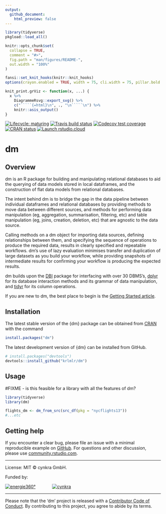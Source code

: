 ```yaml
---
output:
  github_document:
    html_preview: false
---
```


```r
library(tidyverse)
pkgload::load_all()

knitr::opts_chunk$set(
  collapse = TRUE,
  comment = "#>",
  fig.path = "man/figures/README-",
  out.width = "100%"
)

fansi::set_knit_hooks(knitr::knit_hooks)
options(crayon.enabled = TRUE, width = 75, cli.width = 75, pillar.bold = TRUE)

knit_print.grViz <- function(x, ...) {
  x %>%
    DiagrammeRsvg::export_svg() %>%
    c("`````{=html}\n", ., "\n`````\n") %>%
    knitr::asis_output()
}
```

<!-- badges: start -->
[![Lifecycle: maturing](https://img.shields.io/badge/lifecycle-maturing-blue.svg)](https://www.tidyverse.org/lifecycle/#maturing)
[![Travis build status](https://travis-ci.org/krlmlr/dm.svg?branch=master)](https://travis-ci.org/krlmlr/dm)
[![Codecov test coverage](https://codecov.io/gh/krlmlr/dm/branch/master/graph/badge.svg)](https://codecov.io/gh/krlmlr/dm?branch=master)
[![CRAN status](https://www.r-pkg.org/badges/version/dm)](https://CRAN.R-project.org/package=dm)
[![Launch rstudio.cloud](https://img.shields.io/badge/rstudio-cloud-blue.svg)](https://rstudio.cloud/project/523482)
<!-- badges: end -->

# dm

## Overview

dm is an R package for building and manipulating relational databases to aid the querying of data models stored in local dataframes, and the construction of flat data models from relational databases.

The intent behind dm is to bridge the gap in the data pipeline between individual dataframes and relational databases by providing methods to move data between different sources, and methods for performing data manipulation (eg, aggregation, summarisation, filtering, etc) and table manipulation (eg, joins, creation, deletion, etc) that are agnostic to the data source.

Calling methods on a dm object for importing data sources, defining relationships between them, and specifying the sequence of operations to produce the required data, results in clearly specified and repeatable workflows. 
dm's use of lazy evaluation minimises transfer and duplication of large datasets as you build your workflow, while providing snapshots of intermediate results for confirming your workflow is producing the expected results.

dm builds upon the [DBI](https://github.com/r-dbi/DBI) package for interfacing with over 30 DBMS's, [dplyr](https://dplyr.tidyverse.org/) for its database interaction methods and its grammar of data manipulation, and [tidyr](https://tidyr.tidyverse.org/) for its column operations. 

If you are new to dm, the best place to begin is the [Getting Started article](https://krlmlr.github.io/dm/articles/dm.html).

## Installation

The latest stable version of the {dm} package can be obtained from [CRAN](https://CRAN.R-project.org/package=dm) with the command

```r
install.packages("dm")
```

The latest development version of {dm} can be installed from GitHub.

```r
# install.packages("devtools")
devtools::install_github("krlmlr/dm")
```

## Usage
#FIXME - is this feasible for a library with all the features of dm?
```r
library(tidyverse)
library(dm)

flights_dm <- dm_from_src(src_df(pkg = "nycflights13"))
#...etc
``` 
## Getting help

If you encounter a clear bug, please file an issue with a minimal reproducible example on [GitHub](https://github.com/krlmlr/dm/issues). For questions and other discussion, please use [community.rstudio.com](https://community.rstudio.com/).


---

License: MIT © cynkra GmbH.

Funded by:

[![energie360°](man/figures/energie-72.png)](https://www.energie360.ch)
<span style="padding-right:50px">
</span>
[![cynkra](man/figures/cynkra-72.png)](https://www.cynkra.com/)

---

Please note that the 'dm' project is released with a [Contributor Code of Conduct](https://krlmlr.github.io/dm/CODE_OF_CONDUCT.html).
By contributing to this project, you agree to abide by its terms.
